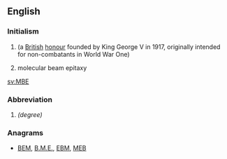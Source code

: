 ==English==

===Initialism===
{{head|en|initialism}}

# {{w|Member of the Order of the British Empire}} (a [[British]] [[honour]] founded by King George V in 1917, originally intended for non-combatants in World War One)
# {{context|technology}} molecular beam epitaxy

[[sv:MBE]]

===Abbreviation===
{{head|en|abbreviation}}

# {{w|Master of Bioscience Enterprise}} ''(degree)''

===Anagrams===
* [[BEM#English|BEM]], [[B.M.E.#English|B.M.E.]], [[EBM#English|EBM]], [[MEB#English|MEB]]
